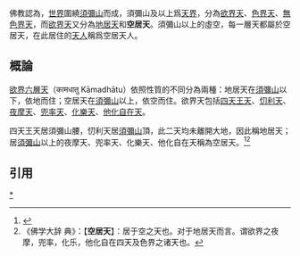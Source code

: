 {{佛教}}

佛教認為，[[世界|世界]]圍繞[[須彌山|須彌山]]而成，須彌山及以上爲[[天_(佛教)|天界]]，分為[[欲界天|欲界天]]、[[色界天|色界天]]、[[無色界天|無色界天]]，而[[欲界天|欲界天]]又分為[[地居天|地居天]]和'''空居天'''。須彌山以上的虛空，每一層天都屬於空居天，在此居住的[[天人_(佛教)|天人]]稱爲空居天人。

==概論==
[[六欲天|欲界六層天]]（कामधातु  Kāmadhātu）依照性質的不同分為兩種：地居天在[[須彌山|須彌山]]以下，依地而住；空居天在[[須彌山|須彌山]]以上，依空而住。欲界天包括[[四天王天|四天王天]]、[[忉利天|忉利天]]、[[夜摩天|夜摩天]]、[[兜率天|兜率天]]、[[化樂天|化樂天]]、[[他化自在天|他化自在天]]。

四天王天居須彌山腰，忉利天居[[須彌山|須彌山]]頂，此二天均未離開大地，因此稱地居天；居[[須彌山|須彌山]]以上的夜摩天、兜率天、化樂天、他化自在天稱為空居天。<ref>{{cite|title=《佛光大辭典》【空居天】|url=https://www.fgs.org.tw/fgs_book/fgs_drser.aspx|accessdate=2018-08-29|archive-date=2017-01-03|archive-url=https://web.archive.org/web/20170103003709/https://www.fgs.org.tw/fgs_book/fgs_drser.aspx|dead-url=no}}</ref><ref>《佛学大辞
典》：【'''空居天'''】：居于空之天也。对于地居天而言。谓欲界之夜摩，兜率，化乐，他化自在四天及色界之诸天也。</ref>

==引用==
{{reflist}}

[[Category:欲界天|*]]